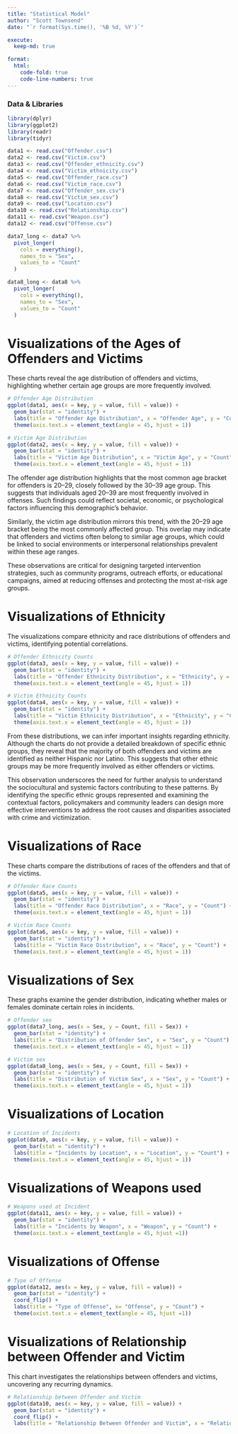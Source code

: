 ```yaml
---
title: "Statistical Model"
author: "Scott Townsend"
date: "`r format(Sys.time(), '%B %d, %Y')`"

execute:
  keep-md: true

format:
  html:
    code-fold: true
    code-line-numbers: true
---
```


### Data & Libraries

```r
library(dplyr)
library(ggplot2)
library(readr)
library(tidyr)

data1 <- read.csv("Offender.csv")
data2 <- read.csv("Victim.csv")
data3 <- read.csv("Offender_ethnicity.csv")
data4 <- read.csv("Victim_ethnicity.csv")
data5 <- read.csv("Offender_race.csv")
data6 <- read.csv("Victim_race.csv")
data7 <- read.csv("Offender_sex.csv")
data8 <- read.csv("Victim_sex.csv")
data9 <- read.csv("Location.csv")
data10 <- read.csv("Relationship.csv")
data11 <- read.csv("Weapon.csv")
data12 <- read.csv("Offense.csv")

data7_long <- data7 %>%
  pivot_longer(
    cols = everything(),          
    names_to = "Sex",             
    values_to = "Count"           
  )

data8_long <- data8 %>%
  pivot_longer(
    cols = everything(),          
    names_to = "Sex",             
    values_to = "Count"           
  )
```

# Visualizations of the Ages of Offenders and Victims

These charts reveal the age distribution of offenders and victims, highlighting whether certain age groups are more frequently involved.

```r
# Offender Age Distribution
ggplot(data1, aes(x = key, y = value, fill = value)) + 
  geom_bar(stat = "identity") +
  labs(title = "Offender Age Distribution", x = "Offender Age", y = "Count") +
  theme(axis.text.x = element_text(angle = 45, hjust = 1))

# Victim Age Distribution
ggplot(data2, aes(x = key, y = value, fill = value)) + 
  geom_bar(stat = "identity") +
  labs(title = "Victim Age Distribution", x = "Victim Age", y = "Count") +
  theme(axis.text.x = element_text(angle = 45, hjust = 1))
```
The offender age distribution highlights that the most common age bracket for offenders is 20–29, closely followed by the 30–39 age group. This suggests that individuals aged 20–39 are most frequently involved in offenses. Such findings could reflect societal, economic, or psychological factors influencing this demographic's behavior.

Similarly, the victim age distribution mirrors this trend, with the 20–29 age bracket being the most commonly affected group. This overlap may indicate that offenders and victims often belong to similar age groups, which could be linked to social environments or interpersonal relationships prevalent within these age ranges.

These observations are critical for designing targeted intervention strategies, such as community programs, outreach efforts, or educational campaigns, aimed at reducing offenses and protecting the most at-risk age groups.

# Visualizations of Ethnicity

The visualizations compare ethnicity and race distributions of offenders and victims, identifying potential correlations.

```r
# Offender Ethnicity Counts
ggplot(data3, aes(x = key, y = value, fill = value)) + 
  geom_bar(stat = "identity") +
  labs(title = "Offender Ethnicity Distribution", x = "Ethnicity", y = "Count") +
  theme(axis.text.x = element_text(angle = 45, hjust = 1))

# Victim Ethnicity Counts
ggplot(data4, aes(x = key, y = value, fill = value)) + 
  geom_bar(stat = "identity") +
  labs(title = "Victim Ethnicity Distribution", x = "Ethnicity", y = "Count") +
  theme(axis.text.x = element_text(angle = 45, hjust = 1))
```
From these distributions, we can infer important insights regarding ethnicity. Although the charts do not provide a detailed breakdown of specific ethnic groups, they reveal that the majority of both offenders and victims are identified as neither Hispanic nor Latino. This suggests that other ethnic groups may be more frequently involved as either offenders or victims.

This observation underscores the need for further analysis to understand the sociocultural and systemic factors contributing to these patterns. By identifying the specific ethnic groups represented and examining the contextual factors, policymakers and community leaders can design more effective interventions to address the root causes and disparities associated with crime and victimization.

# Visualizations of Race

These charts compare the distributions of races of the offenders and that of the victims.

```r
# Offender Race Counts
ggplot(data5, aes(x = key, y = value, fill = value)) + 
  geom_bar(stat = "identity") +
  labs(title = "Offender Race Distribution", x = "Race", y = "Count") +
  theme(axis.text.x = element_text(angle = 45, hjust = 1))

# Victim Race Counts
ggplot(data6, aes(x = key, y = value, fill = value)) + 
  geom_bar(stat = "identity") +
  labs(title = "Victim Race Distribution", x = "Race", y = "Count") +
  theme(axis.text.x = element_text(angle = 45, hjust = 1))
```

# Visualizations of Sex

These graphs examine the gender distribution, indicating whether males or females dominate certain roles in incidents.

```r
# Offender sex
ggplot(data7_long, aes(x = Sex, y = Count, fill = Sex)) +
  geom_bar(stat = "identity") +
  labs(title = "Distribution of Offender Sex", x = "Sex", y = "Count") +
  theme(axis.text.x = element_text(angle = 45, hjust = 1))

# Victim sex
ggplot(data8_long, aes(x = Sex, y = Count, fill = Sex)) +
  geom_bar(stat = "identity") +
  labs(title = "Distribution of Victim Sex", x = "Sex", y = "Count") +
  theme(axis.text.x = element_text(angle = 45, hjust = 1))
```

# Visualizations of Location

```r
# Location of Incidents
ggplot(data9, aes(x = key, y = value, fill = value)) +
  geom_bar(stat = "identity") +
  labs(title = "Incidents by Location", x = "Location", y = "Count") +
  theme(axis.text.x = element_text(angle = 45, hjust = 1))
```

# Visualizations of Weapons used

```r
# Weapons used at Incident
ggplot(data11, aes(x = key, y = value, fill = value)) +
  geom_bar(stat = "identity") +
  labs(title = "Incidents by Weapon", x = "Weapon", y = "Count") +
  theme(axis.text.x = element_text(angle = 45, hjust =1))
```

# Visualizations of Offense

```r
# Type of Offense
ggplot(data12, aes(x = key, y = value, fill = value)) +
  geom_bar(stat = "identity") +
  coord_flip() +
  labs(title = "Type of Offense", x= "Offense", y = "Count") +
  theme(axist.text.x = element_text(angle = 45, hjust =1))
```

# Visualizations of Relationship between Offender and Victim

This chart investigates the relationships between offenders and victims, uncovering any recurring dynamics.

```r
# Relationship between Offender and Victim
ggplot(data10, aes(x = key, y = value, fill = value)) +
  geom_bar(stat = "identity") +
  coord_flip() +
  labs(title = "Relationship Between Offender and Victim", x = "Relationship", y = "Count")
```
